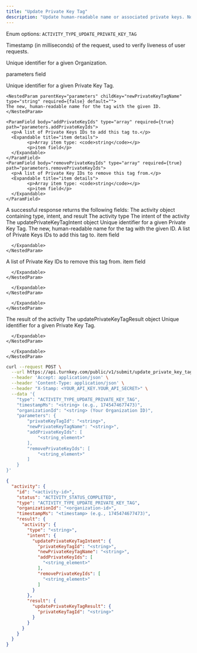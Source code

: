 ```yaml
---
title: "Update Private Key Tag"
description: "Update human-readable name or associated private keys. Note that this activity is atomic: all of the updates will succeed at once, or all of them will fail."
---
```



<EndpointPath type="submit" path="update_private_key_tag" />

<Authorizations />

<H3Bordered text="Body" />

<ParamField body="type" type="enum<string>" required={true}>

Enum options: `ACTIVITY_TYPE_UPDATE_PRIVATE_KEY_TAG`
</ParamField>

<ParamField body="timestampMs" type="string" required={true}>

Timestamp (in milliseconds) of the request, used to verify liveness of user requests.
</ParamField>

<ParamField body="organizationId" type="string" required={true}>

Unique identifier for a given Organization.
</ParamField>

<ParamField body="parameters" type="object" required={true} path="parameters">
  <p>parameters field</p>
  <Expandable title="details">
    <NestedParam parentKey="parameters" childKey="privateKeyTagId" type="string" required={true} default="">
    Unique identifier for a given Private Key Tag.
    </NestedParam>
    
    <NestedParam parentKey="parameters" childKey="newPrivateKeyTagName" type="string" required={false} default="">
    The new, human-readable name for the tag with the given ID.
    </NestedParam>
    
    <ParamField body="addPrivateKeyIds" type="array" required={true} path="parameters.addPrivateKeyIds">
      <p>A list of Private Keys IDs to add this tag to.</p>
      <Expandable title="item details">
            <p>Array item type: <code>string</code></p>
            <p>item field</p>
      </Expandable>
    </ParamField>
    <ParamField body="removePrivateKeyIds" type="array" required={true} path="parameters.removePrivateKeyIds">
      <p>A list of Private Key IDs to remove this tag from.</p>
      <Expandable title="item details">
            <p>Array item type: <code>string</code></p>
            <p>item field</p>
      </Expandable>
    </ParamField>
  </Expandable>
</ParamField>

<H3Bordered text="Response" />
A successful response returns the following fields:

<ResponseField name="activity" type="object" required={true}>
  The activity object containing type, intent, and result
  <Expandable title="activity details">
    <NestedParam parentKey="activity" childKey="type" type="string" required={true}>
The activity type
</NestedParam>
<NestedParam parentKey="activity" childKey="intent" type="object" required={true}>
      The intent of the activity
      <Expandable title="intent details">
        <NestedParam parentKey="activity.intent" childKey="updatePrivateKeyTagIntent" type="object" required={true}>
      The updatePrivateKeyTagIntent object
      <Expandable title="updatePrivateKeyTagIntent details">
        <NestedParam parentKey="activity.intent.updatePrivateKeyTagIntent" childKey="privateKeyTagId" type="string" required={true}>
Unique identifier for a given Private Key Tag.
</NestedParam>
<NestedParam parentKey="activity.intent.updatePrivateKeyTagIntent" childKey="newPrivateKeyTagName" type="string" required={false}>
The new, human-readable name for the tag with the given ID.
</NestedParam>
<NestedParam parentKey="activity.intent.updatePrivateKeyTagIntent" childKey="addPrivateKeyIds" type="array" required={true}>
      A list of Private Keys IDs to add this tag to.
      <Expandable title="addPrivateKeyIds details">
        <NestedParam parentKey="activity.intent.updatePrivateKeyTagIntent.addPrivateKeyIds" childKey="item" type="string" required={true}>
item field
</NestedParam>

      </Expandable>
    </NestedParam>
<NestedParam parentKey="activity.intent.updatePrivateKeyTagIntent" childKey="removePrivateKeyIds" type="array" required={true}>
      A list of Private Key IDs to remove this tag from.
      <Expandable title="removePrivateKeyIds details">
        <NestedParam parentKey="activity.intent.updatePrivateKeyTagIntent.removePrivateKeyIds" childKey="item" type="string" required={true}>
item field
</NestedParam>

      </Expandable>
    </NestedParam>

      </Expandable>
    </NestedParam>

      </Expandable>
    </NestedParam>
<NestedParam parentKey="activity" childKey="result" type="object" required={true}>
      The result of the activity
      <Expandable title="result details">
        <NestedParam parentKey="activity.result" childKey="updatePrivateKeyTagResult" type="object" required={true}>
      The updatePrivateKeyTagResult object
      <Expandable title="updatePrivateKeyTagResult details">
        <NestedParam parentKey="activity.result.updatePrivateKeyTagResult" childKey="privateKeyTagId" type="string" required={true}>
Unique identifier for a given Private Key Tag.
</NestedParam>

      </Expandable>
    </NestedParam>

      </Expandable>
    </NestedParam>

  </Expandable>
</ResponseField>

<RequestExample>

```bash cURL
curl --request POST \
  --url https://api.turnkey.com/public/v1/submit/update_private_key_tag \
  --header 'Accept: application/json' \
  --header 'Content-Type: application/json' \
  --header "X-Stamp: <YOUR_API_KEY.YOUR_API_SECRET>" \
  --data '{
    "type": "ACTIVITY_TYPE_UPDATE_PRIVATE_KEY_TAG",
    "timestampMs": "<string> (e.g., 1745474677473)",
    "organizationId": "<string> (Your Organization ID)",
    "parameters": {
        "privateKeyTagId": "<string>",
        "newPrivateKeyTagName": "<string>",
        "addPrivateKeyIds": [
            "<string_element>"
        ],
        "removePrivateKeyIds": [
            "<string_element>"
        ]
    }
}'
```

</RequestExample>

<ResponseExample>

```json 200
{
  "activity": {
    "id": "<activity-id>",
    "status": "ACTIVITY_STATUS_COMPLETED",
    "type": "ACTIVITY_TYPE_UPDATE_PRIVATE_KEY_TAG",
    "organizationId": "<organization-id>",
    "timestampMs": "<timestamp> (e.g., 1745474677473)",
    "result": {
      "activity": {
        "type": "<string>",
        "intent": {
          "updatePrivateKeyTagIntent": {
            "privateKeyTagId": "<string>",
            "newPrivateKeyTagName": "<string>",
            "addPrivateKeyIds": [
              "<string_element>"
            ],
            "removePrivateKeyIds": [
              "<string_element>"
            ]
          }
        },
        "result": {
          "updatePrivateKeyTagResult": {
            "privateKeyTagId": "<string>"
          }
        }
      }
    }
  }
}
```

</ResponseExample>
